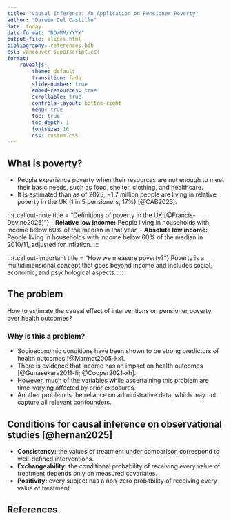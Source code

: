 ```yaml
---
title: "Causal Inference: An Application on Pensioner Poverty"
author: "Darwin Del Castillo"
date: today
date-format: "DD/MM/YYYY"
output-file: slides.html
bibliography: references.bib
csl: vancouver-superscript.csl
format:
    revealjs:
        theme: default
        transition: fade
        slide-number: true
        embed-resources: true
        scrollable: true
        controls-layout: bottom-right
        menu: true
        toc: true
        toc-depth: 1
        fontsize: 16
        css: custom.css
---
```


## What is poverty?

- People experience poverty when their resources are not enough to meet their basic needs, such as food, shelter, clothing, and healthcare.
- It is estimated than as of 2025, ~1.7 million people are living in relative poverty in the UK (1 in 5 pensioners, 17%) [@CAB2025].

:::{.callout-note title = "Definitions of poverty in the UK [@Francis-Devine2025]"}
- **Relative low income:** People living in households with income below 60% of the median in that year.
- **Absolute low income:** People living in households with income below 60% of the median in 2010/11, adjusted for inflation.
:::

:::{.callout-important title = "How we measure poverty?"}
  Poverty is a multidimensional concept that goes beyond income and includes social, economic, and psychological aspects.
:::

## The problem
How to estimate the causal effect of interventions on pensioner poverty over health outcomes?

### Why is this a problem?
- Socioeconomic conditions have been shown to be strong predictors of health outcomes [@Marmot2005-kx].
- There is evidence that income has an impact on health outcomes [@Gunasekara2011-fi; @Cooper2021-xh].
- However, much of the variables while ascertaining this problem are time-varying affected by prior exposures.
- Another problem is the reliance on administrative data, which may not capture all relevant confounders.

## Conditions for causal inference on observational studies [@hernan2025]
- **Consistency:** the values of treatment under comparison correspond to well-defined interventions.
- **Exchangeability:** the conditional probability of receiving every value of treatment depends only on measured covariates.
- **Positivity:** every subject has a non-zero probability of receiving every value of treatment.



## References
::: {#refs}
:::
